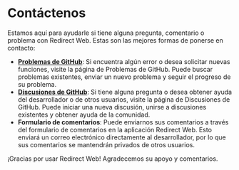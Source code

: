 # Contáctenos

Estamos aquí para ayudarle si tiene alguna pregunta, comentario o problema con Redirect Web. Estas son las mejores formas de ponerse en contacto:

- **[Problemas de GitHub](https://github.com/mshibanami/RedirectWeb/issues)**: Si encuentra algún error o desea solicitar nuevas funciones, visite la página de Problemas de GitHub. Puede buscar problemas existentes, enviar un nuevo problema y seguir el progreso de su problema.
- **[Discusiones de GitHub](https://github.com/mshibanami/RedirectWeb/discussions)**: Si tiene alguna pregunta o desea obtener ayuda del desarrollador o de otros usuarios, visite la página de Discusiones de GitHub. Puede iniciar una nueva discusión, unirse a discusiones existentes y obtener ayuda de la comunidad.
- **Formulario de comentarios**: Puede enviarnos sus comentarios a través del formulario de comentarios en la aplicación Redirect Web. Esto enviará un correo electrónico directamente al desarrollador, por lo que sus comentarios se mantendrán privados de otros usuarios.

¡Gracias por usar Redirect Web! Agradecemos su apoyo y comentarios.